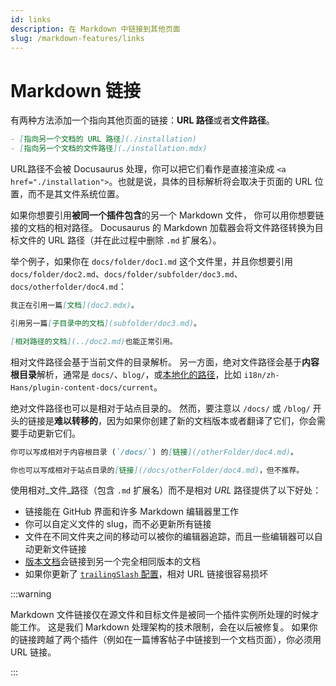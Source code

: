 ```yaml
---
id: links
description: 在 Markdown 中链接到其他页面
slug: /markdown-features/links
---
```


# Markdown 链接

有两种方法添加一个指向其他页面的链接：**URL 路径**或者**文件路径**。

```md
- [指向另一个文档的 URL 路径](./installation)
- [指向另一个文档的文件路径](./installation.mdx)
```

URL路径不会被 Docusaurus 处理，你可以把它们看作是直接渲染成 `<a href="./installation">`。也就是说，具体的目标解析将会取决于页面的 URL 位置，而不是其文件系统位置。

如果你想要引用**被同一个插件包含**的另一个 Markdown 文件， 你可以用你想要链接的文档的相对路径。 Docusaurus 的 Markdown 加载器会将文件路径转换为目标文件的 URL 路径（并在此过程中删除 `.md` 扩展名）。

举个例子，如果你在 `docs/folder/doc1.md` 这个文件里，并且你想要引用 `docs/folder/doc2.md`、`docs/folder/subfolder/doc3.md`、`docs/otherfolder/doc4.md`：

```md title="docs/folder/doc1.md"
我正在引用一篇[文档](doc2.mdx)。

引用另一篇[子目录中的文档](subfolder/doc3.md)。

[相对路径的文档](../doc2.md)也能正常引用。
```

相对文件路径会基于当前文件的目录解析。 另一方面，绝对文件路径会基于**内容根目录**解析，通常是 `docs/`、`blog/`，或[本地化的路径](../../i18n/i18n-tutorial.mdx)，比如 `i18n/zh-Hans/plugin-content-docs/current`。

绝对文件路径也可以是相对于站点目录的。 然而，要注意以 `/docs/` 或 `/blog/` 开头的链接是**难以转移的**，因为如果你创建了新的文档版本或者翻译了它们，你会需要手动更新它们。

```md
你可以写成相对于内容根目录 (`/docs/`) 的[链接](/otherFolder/doc4.md)。

你也可以写成相对于站点目录的[链接](/docs/otherFolder/doc4.md)，但不推荐。
```

使用相对_文件_路径（包含 `.md` 扩展名）而不是相对 _URL_ 路径提供了以下好处：

- 链接能在 GitHub 界面和许多 Markdown 编辑器里工作
- 你可以自定义文件的 slug，而不必更新所有链接
- 文件在不同文件夹之间的移动可以被你的编辑器追踪，而且一些编辑器可以自动更新文件链接
- [版本文档](../docs/versioning.mdx)会链接到另一个完全相同版本的文档
- 如果你更新了 [`trailingSlash` 配置](../../api/docusaurus.config.js.mdx#trailingSlash)，相对 URL 链接很容易损坏

:::warning

Markdown 文件链接仅在源文件和目标文件是被同一个插件实例所处理的时候才能工作。 这是我们 Markdown 处理架构的技术限制，会在以后被修复。 如果你的链接跨越了两个插件（例如在一篇博客帖子中链接到一个文档页面），你必须用 URL 链接。

:::
